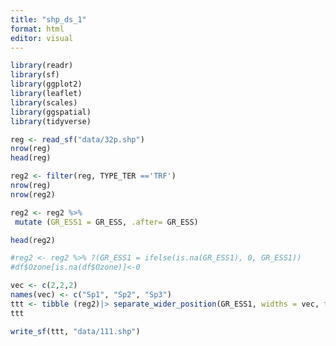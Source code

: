 ```yaml
---
title: "shp_ds_1"
format: html
editor: visual
---
```



```r
library(readr)
library(sf)
library(ggplot2)
library(leaflet)
library(scales)
library(ggspatial)
library(tidyverse)
```

```r
reg <- read_sf("data/32p.shp")
nrow(reg)
head(reg)
```

```r
reg2 <- filter(reg, TYPE_TER =='TRF')
nrow(reg)
nrow(reg2)

```
```r
reg2 <- reg2 %>%
 mutate (GR_ESS1 = GR_ESS, .after= GR_ESS)
```

```r
head(reg2)
```

```r
#reg2 <- reg2 %>% ?(GR_ESS1 = ifelse(is.na(GR_ESS1), 0, GR_ESS1))
#df$Ozone[is.na(df$Ozone)]<-0
```

```r
vec <- c(2,2,2)
names(vec) <- c("Sp1", "Sp2", "Sp3")
ttt <- tibble (reg2)|> separate_wider_position(GR_ESS1, widths = vec, too_few = 'align_start')
ttt
```

```r

write_sf(ttt, "data/111.shp")
```



